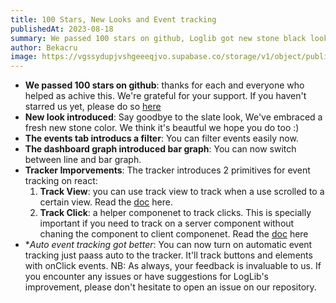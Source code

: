 ```yaml
---
title: 100 Stars, New Looks and Event tracking
publishedAt: 2023-08-18
summary: We passed 100 stars on github, Loglib got new stone black look, events tab got love, event tracking primitaives added to the tracker and more...
author: Bekacru
image: https://vgssydupjvshgeeeqjvo.supabase.co/storage/v1/object/public/images/aug-18-2023.png
---
```


- **We passed 100 stars on github**: thanks for each and everyone who helped as achive this. We're grateful for your support. If you haven't starred us yet, please do so [here](https://github.com/loglib/loglib)
- **New look introduced**: Say goodbye to the slate look, We've embraced a fresh new stone color. We think it's beautful we hope you do too :)
- **The events tab introducs a filter**: You can filter events easily now. 
- **The dashboard graph introduced bar graph**: You can now switch between line and bar graph.
- **Tracker Imporvements**: The tracker introduces 2 primitives for event tracking on react:
    1. **Track View**: you can use track view to track when a use scrolled to a certain view. Read the [doc](/docs/advanced/track-view) here.
    2. **Track Click**: a helper componenet to track clicks. This is specially important if you need to track on a server component without chaning the component to client componenet. Read the [doc](/docs/advanced/track-click) here
- **Auto event tracking got better*: You can now turn on automatic event tracking just paass auto to the tracker. It'll track buttons and elements with onClick events. 
NB: As always, your feedback is invaluable to us. If you encounter any issues or have suggestions for LogLib's improvement, please don't hesitate to open an issue on our repository.